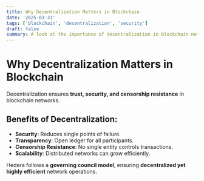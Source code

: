 ```yaml
---
title: Why Decentralization Matters in Blockchain
date: '2025-03-31'
tags: ['blockchain', 'decentralization', 'security']
draft: false
summary: A look at the importance of decentralization in blockchain networks.
---
```


# Why Decentralization Matters in Blockchain

Decentralization ensures **trust, security, and censorship resistance** in blockchain networks.

## Benefits of Decentralization:

- **Security**: Reduces single points of failure.
- **Transparency**: Open ledger for all participants.
- **Censorship Resistance**: No single entity controls transactions.
- **Scalability**: Distributed networks can grow efficiently.

Hedera follows a **governing council model**, ensuring **decentralized yet highly efficient** network operations.

